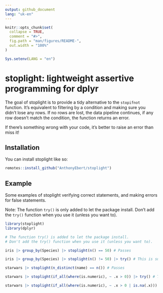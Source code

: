 ```yaml
---
output: github_document
lang: "uk-en"
---
```


<!-- README.md is generated from README.Rmd. Please edit that file -->

```r
knitr::opts_chunk$set(
  collapse = TRUE,
  comment = "#>",
  fig.path = "man/figures/README-",
  out.width = "100%"
)

Sys.setenv(LANG = "en")
```

# stoplight: lightweight assertive programming for dplyr

The goal of stoplight is to provide a tidy alternative to the `stopifnot` function. It's equivalent to filtering by a condition and making sure you didn't lose any rows. If no rows are lost, the data pipeline continues, if any row doesn't match the condition, the function returns an error. 

If there's something wrong with your code, it's better to raise an error than miss it! 

## Installation

You can install stoplight like so:

```r
remotes::install_github("AnthonyEbert/stoplight")
```

## Example

Some examples of stoplight verifying correct statements, and making errors for false statements. 

Note: The function `try()` is only added to let the package install. Don't add the `try()` function when you use it (unless you want to).

```r
library(stoplight)
library(dplyr)

# The function try() is added to let the package install.
# Don't add the try() function when you use it (unless you want to).

iris |> group_by(Species) |> stoplight(n() == 50) # Passes

iris |> group_by(Species) |> stoplight(n() != 50) |> try() # This is supposed to error

starwars |> stoplight(n_distinct(name) == n()) # Passes

starwars |> stoplight(if_all(where(is.numeric), ~ .x > 0)) |> try() # This is supposed to error

starwars |> stoplight(if_all(where(is.numeric), ~ .x > 0 | is.na(.x))) # Passes
```

